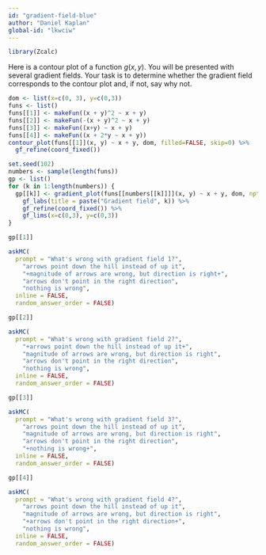 ```yaml
---
id: "gradient-field-blue"
author: "Daniel Kaplan"
global-id: "lkwciw"
---
```


```r
library(Zcalc)
```

Here is a contour plot of a function $g(x,y)$. You will be presented with several gradient fields. Your task is to determine whether the gradient field corresponds to the contour plot and, if not, say why not.

```r
dom <- list(x=c(0, 3), y=c(0,3))
funs <- list()
funs[[1]] <- makeFun((x + y)^2 ~ x + y)
funs[[2]] <- makeFun(-(x + y)^2 ~ x + y)
funs[[3]] <- makeFun((x+y) ~ x + y)
funs[[4]] <- makeFun((x + 2*y ~ x + y))
contour_plot(funs[[1]](x, y) ~ x + y, dom, filled=FALSE, skip=0) %>%
  gf_refine(coord_fixed())
```


```r
set.seed(102)
numbers <- sample(length(funs))
gp <- list()
for (k in 1:length(numbers)) {
  gp[[k]] <- gradient_plot(funs[[numbers[[k]]]](x, y) ~ x + y, dom, npts=10, alpha=1) %>%
    gf_labs(title = paste("Gradient field", k)) %>%
    gf_refine(coord_fixed()) %>%
    gf_lims(x=c(0,3), y=c(0,3))
}
```

```r
gp[[1]]
```


```r
askMC(
  prompt = "What's wrong with gradient field 1?",
    "arrows point down the hill instead of up it",
    "+magnitude of arrows are wrong, but direction is right+",
    "arrows don't point in the right direction",
    "nothing is wrong",
  inline = FALSE,
  random_answer_order = FALSE)

```

```r
gp[[2]]
```

```r
askMC(
  prompt = "What's wrong with gradient field 2?",
    "+arrows point down the hill instead of up it+",
    "magnitude of arrows are wrong, but direction is right",
    "arrows don't point in the right direction",
    "nothing is wrong",
  inline = FALSE,
  random_answer_order = FALSE)

```

```r
gp[[3]]
```

```r
askMC(
  prompt = "What's wrong with gradient field 3?",
    "arrows point down the hill instead of up it",
    "magnitude of arrows are wrong, but direction is right",
    "arrows don't point in the right direction",
    "+nothing is wrong+",
  inline = FALSE,
  random_answer_order = FALSE)

```

```r
gp[[4]]
```

```r
askMC(
  prompt = "What's wrong with gradient field 4?",
    "arrows point down the hill instead of up it",
    "magnitude of arrows are wrong, but direction is right",
    "+arrows don't point in the right direction+",
    "nothing is wrong",
  inline = FALSE,
  random_answer_order = FALSE)

```

